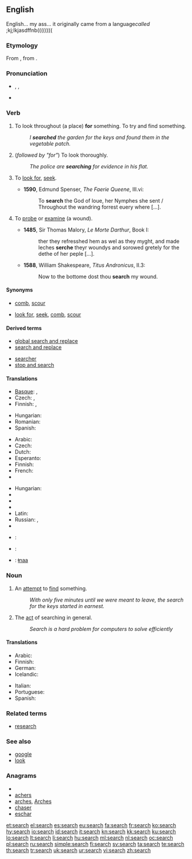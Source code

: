 {{wikipedia}}
==English==
English... my ass... it originally came from a language'' called'' ;kj;lkjasdffnb((((((((
===Etymology===
From {{etyl|fro|en}} {{term|cerchier||lang=fro}}, from {{etyl|la|en}} {{term|circare||lang=la}}.

===Pronunciation===
* {{enPR|sûrch}}, {{IPA|/sɜː(r)tʃ/}}, {{SAMPA|/s3:(r)tS/}}
* {{audio|en-us-search.ogg|Audio (US)}}
*: {{rhymes|ɜː(r)tʃ}}

===Verb===
{{en-verb|search|es}}

# {{transitive}} To look throughout (a place) '''for''' something.  To try and find something.
#: ''I '''searched''' the garden for the keys and found them in the vegetable patch.''
# {{intransitive}} (''followed by "for"'') To look thoroughly.
#: ''The police are '''searching''' for evidence in his flat.''
# {{context|transitive|now|_|rare}} To [[look for]], [[seek]].
#*'''1590''', Edmund Spenser, ''The Faerie Queene'', III.vi:
#*:To '''search''' the God of loue, her Nymphes she sent / Throughout the wandring forrest euery where [...].
# {{transitive|obsolete}} To [[probe]] or [[examine]] (a wound).
#* '''1485''', Sir Thomas Malory, ''Le Morte Darthur'', Book I:
#*: ther they refresshed hem as wel as they myght, and made leches '''serche''' theyr woundys and sorowed gretely for the dethe of her peple [...].
#* '''1588''', William Shakespeare, ''Titus Andronicus'', II.3:
#*: Now to the bottome dost thou '''search''' my wound.

====Synonyms====
* {{sense|transitive: look throughout (a place) for something}} [[comb]], [[scour]]
* {{sense|intransitive: look thoroughly}} [[look for]], [[seek]], [[comb]], [[scour]]

====Derived terms====
{{rel-top|terms derived from ''search (verb)''}}
* [[global search and replace]]
* [[search and replace]]
{{rel-mid}}
* [[searcher]]
* [[stop and search]]
{{rel-bottom}}

====Translations====
{{trans-top|to look throughout (a place) for something}}
* [[Basque]]: {{t+|eu|bilatu|xs=Basque}},  {{t|eu|xerkatu|xs=Basque}}
* Czech: {{t+|cs|hledat}}, {{t|cs|prohledat}}
* Finnish: {{t+|fi|etsiä}},  {{t+|fi|tutkia}}
{{trans-mid}}
* Hungarian: {{t|hu|keres}}
* Romanian: {{t+|ro|căuta}}
* Spanish: {{t+|es|buscar}}
{{trans-bottom}}

{{trans-top|(followed by "for") to look thoroughly}}
* Arabic: {{t-|ar|دور|tr=dáwwara}}
* Czech: {{t+|cs|hledat}}
* Dutch: {{t+|nl|zoeken}}
* Esperanto: {{t+|eo|serĉi|xs=Esperanto}}
* Finnish: {{t+|fi|etsiä}}
* French: {{t+|fr|chercher}}
* {{trreq|German}}
{{trans-mid}}
* Hungarian: {{t|hu|nyomoz}}
* {{trreq|Italian}}
* {{trreq|Japanese}}
* {{trreq|Korean}}
* Latin: {{t-|la|quaero|alt=quaerō}}
* Russian: {{t|ru|разыскивать|tr=razýskivat’}},  {{t|ru|разыскать|tr=razyskát’}}
* {{trreq|Swedish}}
{{trans-bottom}}

{{checktrans-top}}
* {{ttbc|Portuguese}}: {{t+|pt|buscar}}
* {{ttbc|Spanish}}: {{t+|es|buscar}}
* {{ttbc|!Xóõ}}: [[ǂnaa]]
{{checktrans-bottom}}

===Noun===
{{en-noun|es}}

# An [[attempt]] to [[find]] something.
#: ''With only five minutes until we were meant to leave, the search for the keys started in earnest.''
# The [[act]] of searching in general.
#: ''Search is a hard problem for computers to solve efficiently''

====Translations====
{{trans-top}}
* Arabic: {{t-|ar|طلب|m|alt=طَلَب|tr=ṭálab}}
* Finnish: {{t-|fi|etsintä}}
* German: {{t+|de|Suche|f}}
* Icelandic: {{t-|is|leit}}
{{trans-mid}}
* Italian: {{t+|it|cerca|f}}
* Portuguese: {{t+|pt|busca}}
* Spanish: {{t-|es|búsqueda|f}}
{{trans-bottom}}

===Related terms===
* [[research]]

===See also===
* [[google]]
* [[look]]

===Anagrams===
* {{alphagram|acehrs}}
* [[achers#English|achers]]
* [[arches#English|arches]], [[Arches#English|Arches]]
* [[chaser#English|chaser]]
* [[eschar#English|eschar]]

[[et:search]]
[[el:search]]
[[es:search]]
[[eu:search]]
[[fa:search]]
[[fr:search]]
[[ko:search]]
[[hy:search]]
[[io:search]]
[[id:search]]
[[it:search]]
[[kn:search]]
[[kk:search]]
[[ku:search]]
[[lo:search]]
[[lt:search]]
[[li:search]]
[[hu:search]]
[[ml:search]]
[[nl:search]]
[[oc:search]]
[[pl:search]]
[[ru:search]]
[[simple:search]]
[[fi:search]]
[[sv:search]]
[[ta:search]]
[[te:search]]
[[th:search]]
[[tr:search]]
[[uk:search]]
[[ur:search]]
[[vi:search]]
[[zh:search]]